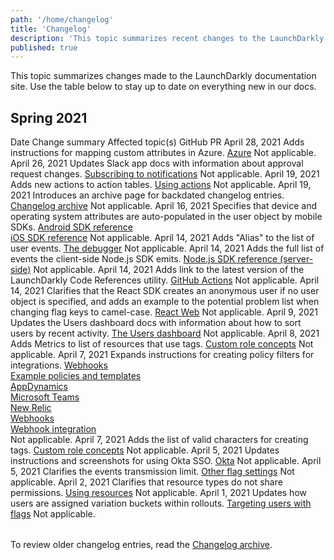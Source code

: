 ```yaml
---
path: '/home/changelog'
title: 'Changelog'
description: 'This topic summarizes recent changes to the LaunchDarkly documentation.'
published: true
---
```


This topic summarizes changes made to the LaunchDarkly documentation site. Use the table below to stay up to date on everything new in our docs.

## Spring 2021

<Table>
  <TableHeader>
    <TableHeadCell>Date</TableHeadCell>
    <TableHeadCell>Change summary</TableHeadCell>
    <TableHeadCell>Affected topic(s)</TableHeadCell>
    <TableHeadCell>GitHub PR</TableHeadCell>
  </TableHeader>
  <TableBody>
  <TableRow>
    <TableCell>April 28, 2021</TableCell>
    <TableCell>Adds instructions for mapping custom attributes in Azure.</TableCell>
    <TableCell><a href="/home/account-security/azure">Azure</a></TableCell>
   <TableCell>Not applicable.</TableCell>
  </TableRow>
  <TableRow>
    <TableCell>April 26, 2021</TableCell>
    <TableCell>Updates Slack app docs with information about approval request changes.</TableCell>
    <TableCell><a href="/integrations/slack/notifications">Subscribing to notifications</a></TableCell>
    <TableCell>Not applicable.</TableCell>
  </TableRow>
  <TableRow>
    <TableCell>April 19, 2021</TableCell>
    <TableCell>Adds new actions to action tables.</TableCell>
    <TableCell><a href="/home/team/role-actions">Using actions</a></TableCell>
    <TableCell>Not applicable.</TableCell>
  </TableRow>
  <TableRow>
    <TableCell>April 19, 2021</TableCell>
    <TableCell>Introduces an archive page for backdated changelog entries.</TableCell>
    <TableCell><a href="/home/changelog/archive">Changelog archive</a></TableCell>
    <TableCell>Not applicable.</TableCell>
  </TableRow>
  <TableRow>
    <TableCell>April 16, 2021</TableCell>
    <TableCell>Specifies that device and operating system attributes are auto-populated in the user object by mobile SDKs.</TableCell>
    <TableCell><a href="/sdk/client-side/android">Android SDK reference</a><br />
    <a href="/sdk/client-side/ios">iOS SDK reference</a></TableCell>
    <TableCell>Not applicable.</TableCell>
  </TableRow>
  <TableRow>
    <TableCell>April&nbsp;14, 2021</TableCell>
    <TableCell>Adds "Alias" to the list of user events.</TableCell>
    <TableCell><a href="/home/flags/debugger">The debugger</a></TableCell>
    <TableCell>Not applicable.</TableCell>
  </TableRow>
  <TableRow>
     <TableCell>April 14, 2021</TableCell>
     <TableCell>Adds the full list of events the client-side Node.js SDK emits.</TableCell>
     <TableCell><a href="/sdk/server-side/node-js">Node.js SDK reference (server-side)</a></TableCell>
     <TableCell>Not applicable.</TableCell>
   </TableRow>
   <TableRow>
     <TableCell>April 14, 2021</TableCell>
     <TableCell>Adds link to the latest version of the LaunchDarkly Code References utility.</TableCell>
     <TableCell><a href="/home/code/github-actions">GitHub Actions</a></TableCell>
     <TableCell>Not applicable.</TableCell>
   </TableRow>
   <TableRow>
     <TableCell>April 14, 2021</TableCell>
     <TableCell>Clarifies that the React SDK creates an anonymous user if no user object is specified, and adds an example to the potential problem list when changing flag keys to camel-case.</TableCell>
     <TableCell><a href="/sdk/client-side/react/react-web">React Web</a></TableCell>
     <TableCell>Not applicable.</TableCell>
   </TableRow>
  <TableRow>
    <TableCell>April&nbsp;9, 2021</TableCell>
    <TableCell>Updates the Users dashboard docs with information about how to sort users by recent activity.</TableCell>
    <TableCell><a href="/home/users/users-dashboard">The Users dashboard</a></TableCell>
    <TableCell>Not applicable.</TableCell>
  </TableRow>
  <TableRow>
    <TableCell>April 8, 2021</TableCell>
    <TableCell>Adds Metrics to list of resources that use tags.</TableCell>
    <TableCell><a href="/home/team/role-concepts">Custom role concepts</a></TableCell>
    <TableCell>Not applicable.</TableCell>
  </TableRow>
<TableRow>
    <TableCell>April 7, 2021</TableCell>
    <TableCell>Expands instructions for creating policy filters for integrations.</TableCell>
    <TableCell><a href="/home/connecting/webhooks">Webhooks</a><br/>
      <a href="/home/team/example-policies">Example policies and templates</a><br/>
      <a href="/integrations/appdynamics">AppDynamics</a><br/>
      <a href="/integrations/microsoft-teams">Microsoft Teams</a><br/>
      <a href="/integrations/new-relic">New Relic</a><br/>
      <a href="/home/connecting/webhooks">Webhooks</a><br/>
      <a href="/integrations/slack/webhooks">Webhook integration</a><br/>
      </TableCell>
    <TableCell>Not applicable.</TableCell>
  </TableRow>
  <TableRow>
    <TableCell>April 7, 2021</TableCell>
    <TableCell>Adds the list of valid characters for creating tags.</TableCell>
    <TableCell><a href="/home/team/role-concepts">Custom role concepts</a></TableCell>
    <TableCell>Not applicable.</TableCell>
  </TableRow>
  <TableRow>
    <TableCell>April 5, 2021</TableCell>
    <TableCell>Updates instructions and screenshots for using Okta SSO.</TableCell>
    <TableCell><a href="/home/account-security/okta">Okta</a></TableCell>
    <TableCell>Not applicable.</TableCell>
  </TableRow>
  <TableRow>
    <TableCell>April 5, 2021</TableCell>
    <TableCell>Clarifies the events transmission limit.</TableCell>
    <TableCell><a href="/home/flags/settings">Other flag settings</a></TableCell>
    <TableCell>Not applicable.</TableCell>
  </TableRow>
  <TableRow>
    <TableCell>April 2, 2021</TableCell>
    <TableCell>Clarifies that resource types do not share permissions.</TableCell>
    <TableCell><a href="/home/team/role-resources">Using resources</a></TableCell>
    <TableCell>Not applicable.</TableCell>
  </TableRow>
  <TableRow>
    <TableCell>April 1, 2021</TableCell>
    <TableCell>Updates how users are assigned variation buckets within rollouts.</TableCell>
    <TableCell><a href="/home/flags/targeting-users">Targeting users with flags</a></TableCell>
    <TableCell>Not applicable.</TableCell>
  </TableRow>
  </TableBody>
  </Table>


To review older changelog entries, read the [Changelog archive](/home/changelog/archive).
